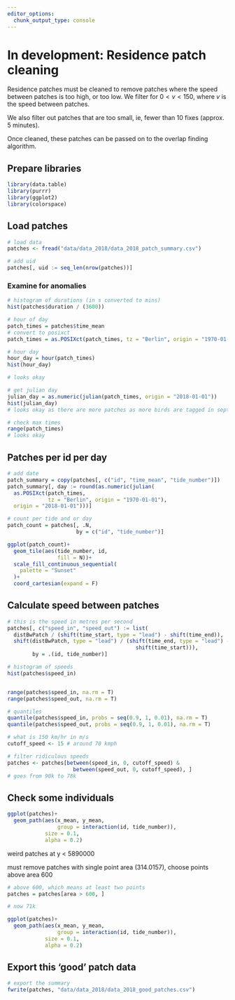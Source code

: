 ```yaml
---
editor_options: 
  chunk_output_type: console
---
```


# In development: Residence patch cleaning

Residence patches must be cleaned to remove patches where the speed between patches is too high, or too low. We filter for $0 < v < 150$, where $v$ is the speed between patches.

We also filter out patches that are too small, ie, fewer than 10 fixes (approx. 5 minutes).

Once cleaned, these patches can be passed on to the overlap finding algorithm.

## Prepare libraries

```r
library(data.table)
library(purrr)
library(ggplot2)
library(colorspace)
```

## Load patches

```r
# load data
patches <- fread("data/data_2018/data_2018_patch_summary.csv")

# add uid
patches[, uid := seq_len(nrow(patches))]
```

### Examine for anomalies

```r
# histogram of durations (in s converted to mins)
hist(patches$duration / (3600))
```

```r
# hour of day
patch_times = patches$time_mean
# convert to posixct
patch_times = as.POSIXct(patch_times, tz = "Berlin", origin = "1970-01-01")

# hour day
hour_day = hour(patch_times)
hist(hour_day)

# looks okay

# get julian day
julian_day = as.numeric(julian(patch_times, origin = "2018-01-01"))
hist(julian_day)
# looks okay as there are more patches as more birds are tagged in september
```

```r
# check max times
range(patch_times)
# looks okay
```

## Patches per id per day

```r
# add date
patch_summary = copy(patches[, c("id", "time_mean", "tide_number")])
patch_summary[, day := round(as.numeric(julian(
  as.POSIXct(patch_times, 
             tz = "Berlin", origin = "1970-01-01"), 
  origin = "2018-01-01")))]

# count per tide and or day
patch_count = patches[, .N,
                      by = c("id", "tide_number")]
```

```r
ggplot(patch_count)+
  geom_tile(aes(tide_number, id,
                fill = N))+
  scale_fill_continuous_sequential(
    palette = "Sunset"
  )+
  coord_cartesian(expand = F)
```

## Calculate speed between patches

```r
# this is the speed in metres per second
patches[, c("speed_in", "speed_out") := list(
  distBwPatch / (shift(time_start, type = "lead") - shift(time_end)),
  shift(distBwPatch, type = "lead") / (shift(time_end, type = "lead") - 
                                         shift(time_start))),
        by = .(id, tide_number)]

# histogram of speeds
hist(patches$speed_in)


range(patches$speed_in, na.rm = T)
range(patches$speed_out, na.rm = T)

# quantiles
quantile(patches$speed_in, probs = seq(0.9, 1, 0.01), na.rm = T)
quantile(patches$speed_out, probs = seq(0.9, 1, 0.01), na.rm = T)

# what is 150 km/hr in m/s
cutoff_speed <- 15 # around 70 kmph

# filter ridiculous speeds
patches <- patches[between(speed_in, 0, cutoff_speed) & 
                     between(speed_out, 0, cutoff_speed), ]
# goes from 90k to 78k
```

## Check some individuals

```r
ggplot(patches)+
  geom_path(aes(x_mean, y_mean,
                group = interaction(id, tide_number)),
            size = 0.1,
            alpha = 0.2)
```

weird patches at y < 5890000

must remove patches with single point area (314.0157), choose points above area 600

```r
# above 600, which means at least two points
patches = patches[area > 600, ]

# now 71k
```


```r
ggplot(patches)+
  geom_path(aes(x_mean, y_mean,
                group = interaction(id, tide_number)),
            size = 0.1,
            alpha = 0.2)
```

## Export this 'good' patch data

```r
# export the summary
fwrite(patches, "data/data_2018/data_2018_good_patches.csv")
```
